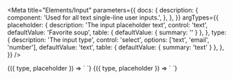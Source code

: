 
<Meta
  title="Elements/Input"
  parameters={{
    docs: {
      description: {
        component: 'Used for all text single-line user inputs.',
      },
    },
  }}
  argTypes={{
    placeholder: {
      description: 'The input placeholder text',
      control: 'text',
      defaultValue: 'Favorite soup',
      table: { defaultValue: { summary: '' } },
    },
    type: {
      description: 'The input type',
      control: 'select',
      options: ['text', 'email', 'number'],
      defaultValue: 'text',
      table: { defaultValue: { summary: 'text' } },
    },
  }}
/>

<Canvas>
  <Story
    name='Text'
    args={{
      type: 'text'
    }}
    parameters={{ docs: { source: { state: 'open' } } }}
  >
    {({ type, placeholder }) => `
      <v-input
        type='${type}'
        placeholder='${placeholder}'
      />
    `}
  </Story>
</Canvas>

<Canvas>
  <Story
    name='Number'
    args={{
      type: 'number',
      placeholder: 'Amount of soup'
    }}
    parameters={{ docs: { source: { state: 'open' } } }}
  >
    {({ type, placeholder }) => `
      <v-input
        type='${type}'
        placeholder='${placeholder}'
      />
    `}
  </Story>
</Canvas>